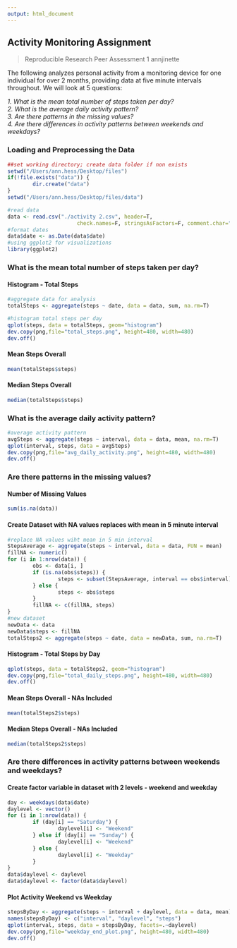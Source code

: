 ```yaml
---
output: html_document
---
```

## Activity Monitoring Assignment

> Reproducible Research
> Peer Assessment 1
> annjinette

The following analyzes personal activity from a monitoring device for one individual for over 2 months, providing data at five minute intervals throughout.  We will look at 5 questions:  
  
*1. What is the mean total number of steps taken per day?  *  
*2. What is the average daily activity pattern?  *  
*3. Are there patterns in the missing values?  *  
*4. Are there differences in activity patterns between weekends and weekdays?  *  

### Loading and Preprocessing the Data
```r
##set working directory; create data folder if non exists
setwd("/Users/ann.hess/Desktop/files")
if(!file.exists("data")) {
        dir.create("data")
}
setwd("/Users/ann.hess/Desktop/files/data")

#read data
data <- read.csv("./activity 2.csv", header=T,
                      check.names=F, stringsAsFactors=F, comment.char="", quote='\"')
#format dates
data$date <- as.Date(data$date)
#using ggplot2 for visualizations
library(ggplot2)  
```

### What is the mean total number of steps taken per day?  
#### Histogram - Total Steps  
```r
#aggregate data for analysis
totalSteps <- aggregate(steps ~ date, data = data, sum, na.rm=T)

#histogram total steps per day
qplot(steps, data = totalSteps, geom="histogram")
dev.copy(png,file="total_steps.png", height=480, width=480)
dev.off()  
```
#### Mean Steps Overall  
```r
mean(totalSteps$steps)  
```
#### Median Steps Overall  
```r
median(totalSteps$steps)
```
### What is the average daily activity pattern?  
```r
#average activity pattern
avgSteps <- aggregate(steps ~ interval, data = data, mean, na.rm=T)
qplot(interval, steps, data = avgSteps)
dev.copy(png,file="avg_daily_activity.png", height=480, width=480)
dev.off()  
```
### Are there patterns in the missing values?  
#### Number of Missing Values  
```r
sum(is.na(data))
```
#### Create Dataset with NA values replaces with mean in 5 minute interval  
```r
#replace NA values wiht mean in 5 min interval
StepsAverage <- aggregate(steps ~ interval, data = data, FUN = mean)
fillNA <- numeric()
for (i in 1:nrow(data)) {
        obs <- data[i, ]
        if (is.na(obs$steps)) {
                steps <- subset(StepsAverage, interval == obs$interval)$steps
        } else {
                steps <- obs$steps
        }
        fillNA <- c(fillNA, steps)
}
#new dataset
newData <- data
newData$steps <- fillNA
totalSteps2 <- aggregate(steps ~ date, data = newData, sum, na.rm=T)  
```
#### Histogram - Total Steps by Day  
```r
qplot(steps, data = totalSteps2, geom="histogram")
dev.copy(png,file="total_daily_steps.png", height=480, width=480)
dev.off()  
```
#### Mean Steps Overall - NAs Included  
```r
mean(totalSteps2$steps)
````
#### Median Steps Overall - NAs Included  
```r
median(totalSteps2$steps)
````
### Are there differences in activity patterns between weekends and weekdays?  
#### Create factor variable in dataset with 2 levels - weekend and weekday   
```r
day <- weekdays(data$date)
daylevel <- vector()
for (i in 1:nrow(data)) {
        if (day[i] == "Saturday") {
                daylevel[i] <- "Weekend"
        } else if (day[i] == "Sunday") {
                daylevel[i] <- "Weekend"
        } else {
                daylevel[i] <- "Weekday"
        }
}
data$daylevel <- daylevel
data$daylevel <- factor(data$daylevel)
````
#### Plot Activity Weekend vs Weekday   
```r
stepsByDay <- aggregate(steps ~ interval + daylevel, data = data, mean)
names(stepsByDay) <- c("interval", "daylevel", "steps")
qplot(interval, steps, data = stepsByDay, facets=.~daylevel)
dev.copy(png,file="weekday_end_plot.png", height=480, width=480)
dev.off() 
````


